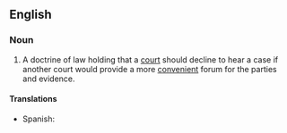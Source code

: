 ==English==

===Noun===
{{en-noun|sg=[[forum]] [[non]] [[conveniens]]|-}}

# {{legal}} A doctrine of law holding that a [[court]] should decline to hear a case if another court would provide a more [[convenient]] forum for the parties and evidence.

====Translations====
{{trans-top|doctrine of law}}
* Spanish: {{t-|es|derecho del tribunal de rehusar jurisdicción|m}}
{{trans-mid}}
{{trans-bottom}}